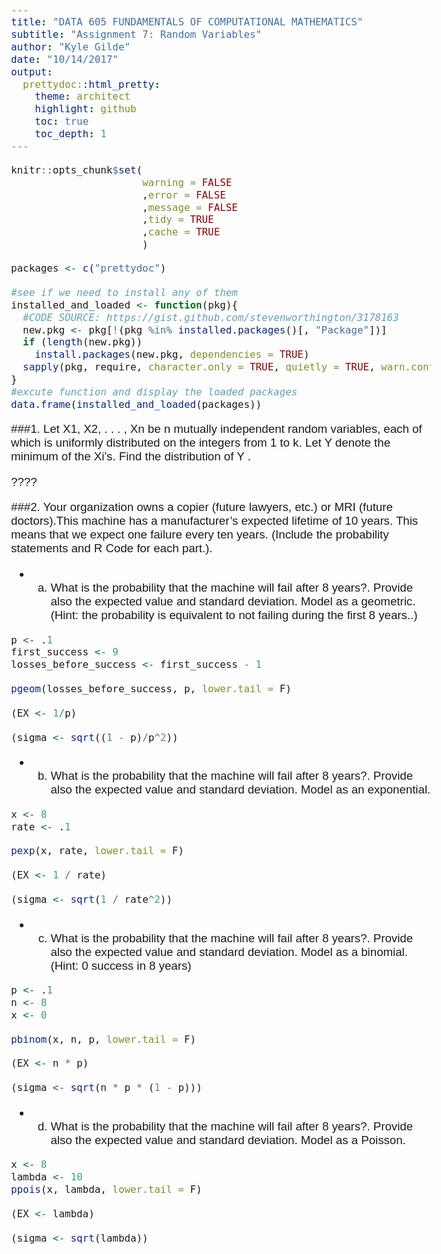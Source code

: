```yaml
---
title: "DATA 605 FUNDAMENTALS OF COMPUTATIONAL MATHEMATICS" 
subtitle: "Assignment 7: Random Variables"
author: "Kyle Gilde"
date: "10/14/2017"
output: 
  prettydoc::html_pretty:
    theme: architect
    highlight: github
    toc: true
    toc_depth: 1
---
```

<style type="text/css">
body{
  font-family: Helvetica;
  font-size: 14pt;
}
</style>
<body>
```r
knitr::opts_chunk$set(
                      warning = FALSE
                      ,error = FALSE
                      ,message = FALSE
                      ,tidy = TRUE
                      ,cache = TRUE
                      )
```


```r
packages <- c("prettydoc")

#see if we need to install any of them
installed_and_loaded <- function(pkg){
  #CODE SOURCE: https://gist.github.com/stevenworthington/3178163
  new.pkg <- pkg[!(pkg %in% installed.packages()[, "Package"])]
  if (length(new.pkg)) 
    install.packages(new.pkg, dependencies = TRUE)
  sapply(pkg, require, character.only = TRUE, quietly = TRUE, warn.conflicts = FALSE)
}
#excute function and display the loaded packages
data.frame(installed_and_loaded(packages))
```

###1. Let X1, X2, . . . , Xn be n mutually independent random variables, each of which is uniformly distributed on the integers from 1 to k. Let Y denote the minimum of the Xi’s. Find the distribution of Y .

????

###2. Your organization owns a copier (future lawyers, etc.) or MRI (future doctors).This machine has a manufacturer’s expected lifetime of 10 years. This means that we expect one failure every ten years. (Include the probability statements and R Code for each part.).



+ a. What is the probability that the machine will fail after 8 years?. Provide also the
expected value and standard deviation. Model as a geometric. (Hint: the probability is
equivalent to not failing during the first 8 years..)

 \begin{equation}
P(X > 8) = \sum_{x>8}.1(1 - .1)^{x - 1} = 0.5695328
\end{equation}
 \begin{equation}
E(X) = 1/.1 = 10
\end{equation}
 \begin{equation}
\sigma = \sqrt{\frac{1 - .1}{.1^2}} = 9.486833
\end{equation}

```r
p <- .1
first_success <- 9
losses_before_success <- first_success - 1

pgeom(losses_before_success, p, lower.tail = F)

(EX <- 1/p)

(sigma <- sqrt((1 - p)/p^2))
```

+ b. What is the probability that the machine will fail after 8 years?. Provide also the
expected value and standard deviation. Model as an exponential.

 \begin{equation}
P(X > 8) = \int_{8}^{\infty} \lambda e^{-\lambda x} = 0.449329
\end{equation}
 \begin{equation}
E(X) = 10 
\end{equation}
 \begin{equation}
\sigma = \sqrt{10} = 3.162278
\end{equation}


```r
x <- 8
rate <- .1

pexp(x, rate, lower.tail = F)

(EX <- 1 / rate)

(sigma <- sqrt(1 / rate^2))
```

+ c. What is the probability that the machine will fail after 8 years?. Provide also the
expected value and standard deviation. Model as a binomial. (Hint: 0 success in 8
years)

 \begin{equation}
P(X > 8) = \left( \begin{array}{c} 8 \\ 0 \end{array} \right).1^x(1 - .1)^{8-0} = 0.5695328
\end{equation}
 \begin{equation}
E(X) = 8 * .1 = .8
\end{equation}
 \begin{equation}
\sigma = \sqrt{8 * .1 (1 - .1)} = \sqrt{0.72} = 0.8485281
\end{equation}

```r
p <- .1
n <- 8
x <- 0

pbinom(x, n, p, lower.tail = F)

(EX <- n * p)

(sigma <- sqrt(n * p * (1 - p)))
```


+ d. What is the probability that the machine will fail after 8 years?. Provide also the
expected value and standard deviation. Model as a Poisson. 

 \begin{equation}
P(X > 8) = \sum_{x>8}\frac{10^xe^{-10}}{x!} = 0.6671803
\end{equation}
 \begin{equation}
E(X) = 10 
\end{equation}
 \begin{equation}
\sigma = \sqrt{10} = 3.162278
\end{equation}

```r
x <- 8
lambda <- 10
ppois(x, lambda, lower.tail = F)

(EX <- lambda)

(sigma <- sqrt(lambda))
```

</body>
